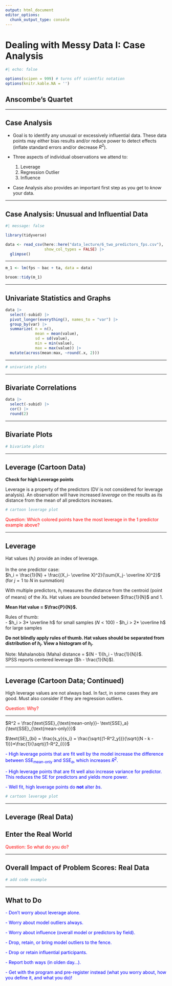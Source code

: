 ```yaml
--- 
output: html_document 
editor_options:  
  chunk_output_type: console
--- 
```

 

# Dealing with Messy Data I: Case Analysis

```r
#| echo: false

options(scipen = 999) # turns off scientfic notation
options(knitr.kable.NA = '')
```

## Anscombe's Quartet



-----

## Case Analysis

- Goal is to identify any unusual or excessively influential data. These data points may either bias results and/or reduce power to detect effects (inflate standard errors and/or decrease $R^2$).   

- Three aspects of individual observations we attend to:
  1. Leverage
  2. Regression Outlier
  3. Influence

- Case Analysis also provides an important first step as you get to *know* your data.  

-----

## Case Analysis: Unusual and Influential Data

```r
#| message: false

library(tidyverse)

data <- read_csv(here::here("data_lecture/6_two_predictors_fps.csv"), 
                 show_col_types = FALSE) |> 
  glimpse()
```

-----

```r
m_1 <- lm(fps ~ bac + ta, data = data)

broom::tidy(m_1)
```

-----

## Univariate Statistics and Graphs

```r
data |> 
  select(-subid) |> 
  pivot_longer(everything(), names_to = "var") |>
  group_by(var) |> 
  summarize( n = n(),
             mean = mean(value), 
             sd = sd(value), 
             min = min(value), 
             max = max(value)) |> 
  mutate(across(mean:max, ~round(.x, 2)))
```


-----

```r
# univariate plots
```

-----

## Bivariate Correlations

```r
data |> 
  select(-subid) |> 
  cor() |> 
  round(2)
```

-----

## Bivariate Plots

```r
# bivariate plots
```

-----

## Leverage (Cartoon Data)

**Check for high Leverage points**   

Leverage is a property of the predictors (DV is not considered for leverage analysis). An observation will have increased *leverage* on the results as its distance from the mean of all predictors increases. 


```r
# cartoon leverage plot
```

<span style="color: red;">Question: Which colored points have the most leverage in the 1 predictor example above?</span> 

-----

## Leverage

Hat values ($h_i$) provide an index of leverage.   

In the one predictor case:  
$h_i = \frac{1}{N} + \frac{(X_i- \overline X)^2}{\sum(X_j- \overline X)^2}$ (for $j=1$ to $N$ in summation)  

With multiple predictors, $h_i$ measures the distance from the centroid (point of means) of the $X$s. Hat values are bounded between $\frac{1}{N}$ and 1. 

**Mean Hat value = $\frac{P}{N}$.**  

Rules of thumb:  
- $h_i > 3* \overline h$ for small samples ($N < 100$)
- $h_i > 2* \overline h$ for large samples   


**Do not blindly apply rules of thumb. Hat values should be separated from distribution of $h_i$. View a histogram of $h_i$.**

Note: Mahalanobis (Maha) distance = $(N - 1)(h_i - \frac{1}{N})$.   
SPSS reports centered leverage ($h - \frac{1}{N}$).

-----

## Leverage (Cartoon Data; Continued)


High leverage values are not always bad. In fact, in some cases they are good. Must also consider if they are regression outliers.  

<span style="color: red;">Question: Why?</span> 

-----

$R^2 = \frac{\text{SSE}_{\text{mean-only}}- \text{SSE}_a}{\text{SSE}_{\text{mean-only}}}$  

$\text{SE}_{bi} = \frac{s_y}{s_i} = \frac{\sqrt{(1-R^2_y)}}{\sqrt{(N - k - 1)}}*\frac{1}{\sqrt{(1-R^2_i)}}$


<span style="color: blue;">- High leverage points that are fit well by the model increase the difference between $\text{SSE}_{\text{mean-only}}$ and $\text{SSE}_a$, which increases $R^2$.</span>

<span style="color: blue;">- High leverage points that are fit well also increase variance for predictor. This reduces the SE for predictors and yields more power.</span>

<span style="color: blue;">- Well fit, high leverage points do **not** alter $b$s.</span>

```r
# cartoon leverage plot
```

-----

## Leverage (Real Data)







## Enter the Real World

<span style="color: red;">Question: So what do you do?</span> 


-----

## Overall Impact of Problem Scores: Real Data

```r
# add code example
```


-----

## What to Do

<span style="color: blue;">- Don’t worry about leverage alone.</span>

<span style="color: blue;">- Worry about model outliers always.</span>

<span style="color: blue;">- Worry about influence (overall model or predictors by field).</span>

<span style="color: blue;">- Drop, retain, or bring model outliers to the fence.</span>

<span style="color: blue;">- Drop or retain influential participants.</span>

<span style="color: blue;">- Report both ways (in olden day…).</span>

<span style="color: blue;">- Get with the program and pre-register instead (what you worry about, how you define it, and what you do)!</span>


